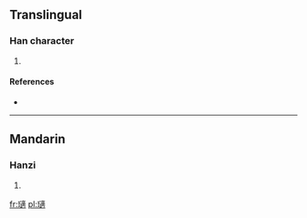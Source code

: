 ==Translingual==

===Han character===
{{Han char|rn=96|rad=玉|as=15|sn=19|four=1013<sub>2</sub>|canj=一土卜卜月 (MGYYB)}}

# {{defn|Han|sort=玉15}}

====References====
* {{Han ref|kx=0745.040|dkj=21333|dj=1153.190|hdz=21145.090|uh=74CB|ud=29899|bh=F273|bd=62067}}

----

==Mandarin==

===Hanzi===
{{cmn-hanzi|pin=[[bó]] ([[bo2]]), [[zhé]] ([[zhe2]])|wg=po<sup>2</sup>, che<sup>2</sup>}}

# {{defn|Mandarin|sort=玉15}}

[[fr:瓋]]
[[pl:瓋]]